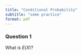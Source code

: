 ```yaml
---
title: "Conditional Probability"
subtitle: "some practice"
format: pdf
---
```


### Question 1

What is $E(X)$?